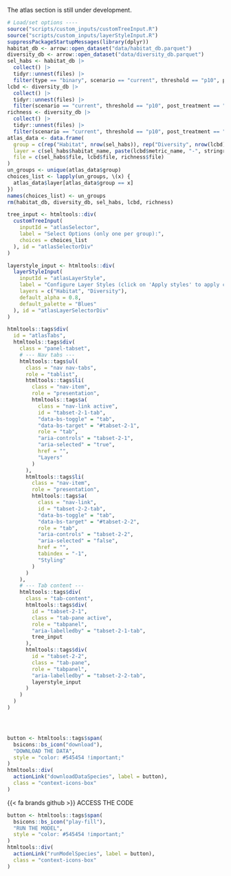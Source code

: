 ::: {.tabdiv}

The atlas section is still under development.

```r
# Load/set options ----
source("scripts/custom_inputs/customTreeInput.R")
source("scripts/custom_inputs/layerStyleInput.R")
suppressPackageStartupMessages(library(dplyr))
habitat_db <- arrow::open_dataset("data/habitat_db.parquet")
diversity_db <- arrow::open_dataset("data/diversity_db.parquet")
sel_habs <- habitat_db |>
  collect() |>
  tidyr::unnest(files) |>
  filter(type == "binary", scenario == "current", threshold == "p10", post_treatment == "const")
lcbd <- diversity_db |>
  collect() |>
  tidyr::unnest(files) |>
  filter(scenario == "current", threshold == "p10", post_treatment == "const", metric == "lcbd")
richness <- diversity_db |>
  collect() |>
  tidyr::unnest(files) |>
  filter(scenario == "current", threshold == "p10", post_treatment == "const", metric == "richness", type == "continuous")
atlas_data <- data.frame(
  group = c(rep("Habitat", nrow(sel_habs)), rep("Diversity", nrow(lcbd)), rep("Diversity", nrow(richness))),
  layer = c(sel_habs$habitat_name, paste(lcbd$metric_name, "-", stringr::str_to_title(lcbd$group)), paste(richness$metric_name, "-", stringr::str_to_title(richness$group))),
  file = c(sel_habs$file, lcbd$file, richness$file)
)
un_groups <- unique(atlas_data$group)
choices_list <- lapply(un_groups, \(x) {
  atlas_data$layer[atlas_data$group == x]
}) 
names(choices_list) <- un_groups
rm(habitat_db, diversity_db, sel_habs, lcbd, richness)
```


``` r
tree_input <- htmltools::div(
  customTreeInput(
    inputId = "atlasSelector",
    label = "Select Options (only one per group):",
    choices = choices_list
  ), id = "atlasSelectorDiv"
)

layerstyle_input <- htmltools::div(
  layerStyleInput(
    inputId = "atlasLayerStyle",
    label = "Configure Layer Styles (click on 'Apply styles' to apply changes):",
    layers = c("Habitat", "Diversity"),
    default_alpha = 0.8,
    default_palette = "Blues"
  ), id = "atlasLayerSelectorDiv"
)

htmltools::tags$div(
  id = "atlasTabs",
  htmltools::tags$div(
    class = "panel-tabset",
    # --- Nav tabs ---
    htmltools::tags$ul(
      class = "nav nav-tabs",
      role = "tablist",
      htmltools::tags$li(
        class = "nav-item",
        role = "presentation",
        htmltools::tags$a(
          class = "nav-link active",
          id = "tabset-2-1-tab",
          "data-bs-toggle" = "tab",
          "data-bs-target" = "#tabset-2-1",
          role = "tab",
          "aria-controls" = "tabset-2-1",
          "aria-selected" = "true",
          href = "",
          "Layers"
        )
      ),
      htmltools::tags$li(
        class = "nav-item",
        role = "presentation",
        htmltools::tags$a(
          class = "nav-link",
          id = "tabset-2-2-tab",
          "data-bs-toggle" = "tab",
          "data-bs-target" = "#tabset-2-2",
          role = "tab",
          "aria-controls" = "tabset-2-2",
          "aria-selected" = "false",
          href = "",
          tabindex = "-1",
          "Styling"
        )
      )
    ),
    # --- Tab content ---
    htmltools::tags$div(
      class = "tab-content",
      htmltools::tags$div(
        id = "tabset-2-1",
        class = "tab-pane active",
        role = "tabpanel",
        "aria-labelledby" = "tabset-2-1-tab",
        tree_input
      ),
      htmltools::tags$div(
        id = "tabset-2-2",
        class = "tab-pane",
        role = "tabpanel",
        "aria-labelledby" = "tabset-2-2-tab",
        layerstyle_input
      )
    )
  )
)

```


<div class="bottom-container"> 
::: {.grid .gridaltsm}

::: {.g-col-5}
```r

```
:::

::: {.g-col-4}
```r

```

:::

::: {.g-col-3}
```r

```

:::

:::
</div>

<div class="context-icons">

```r
button <- htmltools::tags$span(
  bsicons::bs_icon("download"),
  "DOWNLOAD THE DATA",
  style = "color: #545454 !important;"
)
htmltools::div(
  actionLink("downloadDataSpecies", label = button),
  class = "context-icons-box"
)
```

<div class="context-icons-box" onclick="location.href='https://github.com/iobis/mpaeu_sdm/blob/main/codes/model_fit.R';">{{< fa brands github >}} ACCESS THE CODE</div>

```r
button <- htmltools::tags$span(
  bsicons::bs_icon("play-fill"),
  "RUN THE MODEL",
  style = "color: #545454 !important;"
)
htmltools::div(
  actionLink("runModelSpecies", label = button),
  class = "context-icons-box"
)
```

</div>


:::
